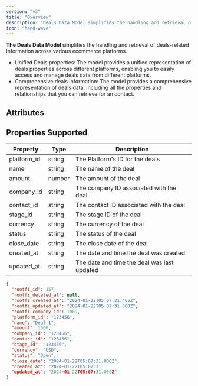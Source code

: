 ```yaml
---
version: "v3"
title: "Overview"
description: "Deals Data Model simplifies the handling and retrieval of deals-related information across various crm platforms."
icon: "hand-wave"
---
```


**The Deals Data Model** simplifies the handling and retrieval of deals-related information across various ecommerce platforms.

- Unified Deals properties: The model provides a unified representation of deals properties across different platforms, enabling you to easily access and manage deals data from different platforms.
- Comprehensive deals information: The model provides a comprehensive representation of deals data, including all the properties and relationships that you can retrieve for an contact.

## Attributes

## Properties Supported

| Property    | Type   | Description                                 |
| ----------- | ------ | ------------------------------------------- |
| platform_id | string | The Platform's ID for the deals             |
| name        | string | The name of the deal                        |
| amount      | number | The amount of the deal                      |
| company_id  | string | The company ID associated with the deal     |
| contact_id  | string | The contact ID associated with the deal     |
| stage_id    | string | The stage ID of the deal                    |
| currency    | string | The currency of the deal                    |
| status      | string | The status of the deal                      |
| close_date  | string | The close date of the deal                  |
| created_at  | string | The date and time the deal was created      |
| updated_at  | string | The date and time the deal was last updated |

<ResponseExample name="The Deals Object" >

```json The Deals Response Object
{
  "rootfi_id": 157,
  "rootfi_deleted_at": null,
  "rootfi_created_at": "2024-01-22T05:07:31.465Z",
  "rootfi_updated_at": "2024-01-22T05:07:31.000Z",
  "rootfi_company_id": 1089,
  "platform_id": "123456",
  "name": "Deal 1",
  "amount": 1000,
  "company_id": "123456",
  "contact_id": "123456",
  "stage_id": "123456",
  "currency": "USD",
  "status": "Open",
  "close_date": "2024-01-22T05:07:31.000Z",
  "created_at": "2024-01-22T05:07:31
  "updated_at": "2024-01-22T05:07:31.000Z"
}
```

</ResponseExample>
